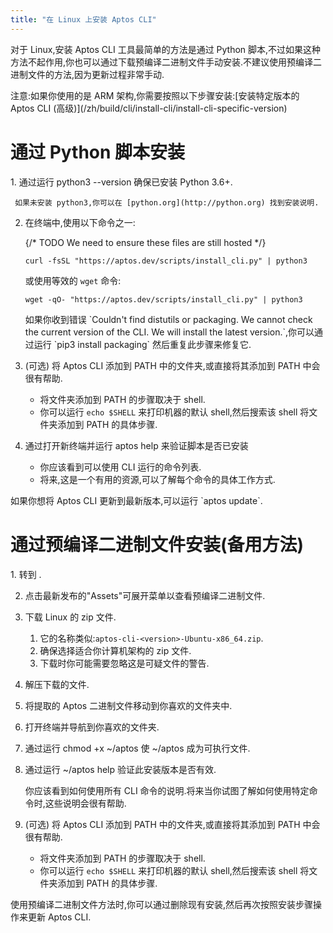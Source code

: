 ```yaml
---
title: "在 Linux 上安装 Aptos CLI"
---
```



对于 Linux,安装 Aptos CLI 工具最简单的方法是通过 Python 脚本,不过如果这种方法不起作用,你也可以通过下载预编译二进制文件手动安装.不建议使用预编译二进制文件的方法,因为更新过程非常手动.

<Aside type="caution">
  注意:如果你使用的是 ARM 架构,你需要按照以下步骤安装:[安装特定版本的 Aptos CLI (高级)](/zh/build/cli/install-cli/install-cli-specific-version)
</Aside>

# 通过 Python 脚本安装

<Steps>
  1. 通过运行 python3 --version 确保已安装 Python 3.6+.

     如果未安装 python3,你可以在 [python.org](http://python.org) 找到安装说明.

  2. 在终端中,使用以下命令之一:

     {/* TODO We need to ensure these files are still hosted */}

     ```shellscript filename="Terminal"
     curl -fsSL "https://aptos.dev/scripts/install_cli.py" | python3
     ```

     或使用等效的 `wget` 命令:

     ```shellscript filename="Terminal"
     wget -qO- "https://aptos.dev/scripts/install_cli.py" | python3
     ```

     <Aside type="caution">
       如果你收到错误 `Couldn't find distutils or packaging. We cannot check the current version of the CLI. We will install the latest version.`,你可以通过运行 `pip3 install packaging` 然后重复此步骤来修复它.
     </Aside>

  3. (可选) 将 Aptos CLI 添加到 PATH 中的文件夹,或直接将其添加到 PATH 中会很有帮助.

     - 将文件夹添加到 PATH 的步骤取决于 shell.
     - 你可以运行 `echo $SHELL` 来打印机器的默认 shell,然后搜索该 shell 将文件夹添加到 PATH 的具体步骤.

  4. 通过打开新终端并运行 aptos help 来验证脚本是否已安装

     - 你应该看到可以使用 CLI 运行的命令列表.
     - 将来,这是一个有用的资源,可以了解每个命令的具体工作方式.
</Steps>

<Aside type="note" emoji="ℹ️">
  如果你想将 Aptos CLI 更新到最新版本,可以运行 `aptos update`.
</Aside>

# 通过预编译二进制文件安装(备用方法)

<Steps>
  1. 转到 .

  2. 点击最新发布的"Assets"可展开菜单以查看预编译二进制文件.

  3. 下载 Linux 的 zip 文件.

     1. 它的名称类似:`aptos-cli-<version>-Ubuntu-x86_64.zip`.
     2. 确保选择适合你计算机架构的 zip 文件.
     3. 下载时你可能需要忽略这是可疑文件的警告.

  4. 解压下载的文件.

  5. 将提取的 Aptos 二进制文件移动到你喜欢的文件夹中.

  6. 打开终端并导航到你喜欢的文件夹.

  7. 通过运行 chmod +x ~/aptos 使 ~/aptos 成为可执行文件.

  8. 通过运行 ~/aptos help 验证此安装版本是否有效.

     你应该看到如何使用所有 CLI 命令的说明.将来当你试图了解如何使用特定命令时,这些说明会很有帮助.

  9. (可选) 将 Aptos CLI 添加到 PATH 中的文件夹,或直接将其添加到 PATH 中会很有帮助.

     - 将文件夹添加到 PATH 的步骤取决于 shell.
     - 你可以运行 `echo $SHELL` 来打印机器的默认 shell,然后搜索该 shell 将文件夹添加到 PATH 的具体步骤.
</Steps>

<Aside type="note" emoji="ℹ️">
  使用预编译二进制文件方法时,你可以通过删除现有安装,然后再次按照安装步骤操作来更新 Aptos CLI.
</Aside>
